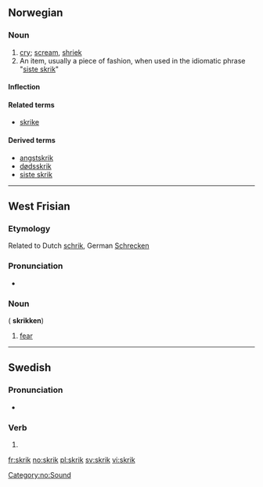==Norwegian==

===Noun===
{{head|no|noun|g=n}}

# [[cry]]; [[scream]], [[shriek]]
# An item, usually a piece of fashion, when used in the idiomatic phrase "[[siste skrik]]"

====Inflection====
{{no-noun-infl|nb-class=n1|nn-class=n1}}

====Related terms====
* [[skrike]]

====Derived terms====
* [[angstskrik]]
* [[dødsskrik]]
* [[siste skrik]]

[[Category:no:Sound]]

----

==West Frisian==

===Etymology===

Related to Dutch [[schrik]], German [[Schrecken]]

===Pronunciation===

* {{IPA|/skrɪk/|lang=fy}}

===Noun===
{{head|fy|noun|g=c}} ({{p}} '''skrikken''')

# [[fear]]

----

==Swedish==

===Pronunciation===
* {{audio|Sv-skrik.ogg|Audio}}

===Verb===
{{head|sv|verb form}}

# {{sv-verb-form-imp|skrika}}

[[fr:skrik]]
[[no:skrik]]
[[pl:skrik]]
[[sv:skrik]]
[[vi:skrik]]